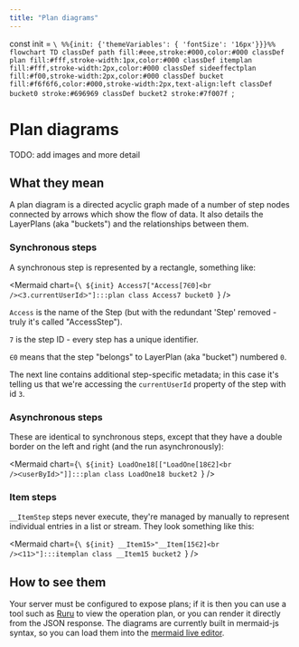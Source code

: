 ```yaml
---
title: "Plan diagrams"
---
```


const init = `\
%%{init: {'themeVariables': { 'fontSize': '16px'}}}%%
flowchart TD
    classDef path fill:#eee,stroke:#000,color:#000
    classDef plan fill:#fff,stroke-width:1px,color:#000
    classDef itemplan fill:#fff,stroke-width:2px,color:#000
    classDef sideeffectplan fill:#f00,stroke-width:2px,color:#000
    classDef bucket fill:#f6f6f6,color:#000,stroke-width:2px,text-align:left
    classDef bucket0 stroke:#696969
    classDef bucket2 stroke:#7f007f
`;

# Plan diagrams

TODO: add images and more detail

## What they mean

A plan diagram is a directed acyclic graph made of a number of step nodes
connected by arrows which show the flow of data. It also details the LayerPlans
(aka "buckets") and the relationships between them.

### Synchronous steps

A synchronous step is represented by a rectangle, something like:

<Mermaid
  chart={`\
${init}
    Access7["Access[7∈0]<br />ᐸ3.currentUserIdᐳ"]:::plan
    class Access7 bucket0
`}
/>

`Access` is the name of the Step (but with the redundant 'Step' removed - truly it's called "AccessStep").

`7` is the step ID - every step has a unique identifier.

`∈0` means that the step "belongs" to LayerPlan (aka "bucket") numbered `0`.

The next line contains additional step-specific metadata; in this case it's telling us that we're accessing the `currentUserId` property of the step with id `3`.

### Asynchronous steps

These are identical to synchronous steps, except that they have a double border on the left and right (and the run asynchronously):

<Mermaid
  chart={`\
${init}
    LoadOne18[["LoadOne[18∈2]<br />ᐸuserByIdᐳ"]]:::plan
    class LoadOne18 bucket2
`}
/>

### Item steps

`__ItemStep` steps never execute, they're managed by <grafast /> manually to
represent individual entries in a list or stream. They look something like
this:

<Mermaid
  chart={`\
${init}
    __Item15>"__Item[15∈2]<br />ᐸ11ᐳ"]:::itemplan
    class __Item15 bucket2
`}
/>

## How to see them

Your server must be configured to expose plans; if it is then you can use a
tool such as [Ruru][] to view the operation plan, or you can render it directly
from the JSON response. The diagrams are currently built in mermaid-js syntax,
so you can load them into the [mermaid live editor][].

[ruru]: /ruru
[mermaid live editor]: https://mermaid-js.github.io/mermaid-live-editor/edit
